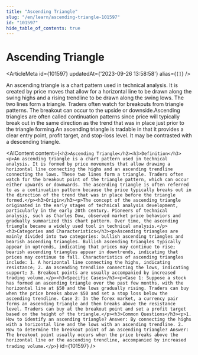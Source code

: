```yaml
---
title: "Ascending Triangle"
slug: "/en/learn/ascending-triangle-101597"
id: "101597"
hide_table_of_contents: true
---
```



# Ascending Triangle

<ArticleMeta id={101597} updatedAt={'2023-09-26 13:58:58'} alias={`[]`} />
<div className='border-solid border-b border-t-0 my-4 border-[var(--ifm-color-gray-300)]' />

An ascending triangle is a chart pattern used in technical analysis. It is created by price moves that allow for a horizontal line to be drawn along the swing highs and a rising trendline to be drawn along the swing lows. The two lines form a triangle. Traders often watch for breakouts from triangle patterns. The breakout can occur to the upside or downside.Ascending triangles are often called continuation patterns since price will typically break out in the same direction as the trend that was in place just prior to the triangle forming.An ascending triangle is tradable in that it provides a clear entry point, profit target, and stop-loss level. It may be contrasted with a descending triangle.

<AIContent content={`<h2>Ascending Triangle</h2><h3>Definition</h3><p>An ascending triangle is a chart pattern used in technical analysis. It is formed by price movements that allow drawing a horizontal line connecting the highs and an ascending trendline connecting the lows. These two lines form a triangle. Traders often watch for the breakout point of the triangle pattern, which can occur either upwards or downwards. The ascending triangle is often referred to as a continuation pattern because the price typically breaks out in the direction of the trend that was in place before the triangle formed.</p><h3>Origin</h3><p>The concept of the ascending triangle originated in the early stages of technical analysis development, particularly in the early 20th century. Pioneers of technical analysis, such as Charles Dow, observed market price behaviors and gradually summarized this chart pattern. Over time, the ascending triangle became a widely used tool in technical analysis.</p><h3>Categories and Characteristics</h3><p>Ascending triangles are mainly divided into two categories: bullish ascending triangles and bearish ascending triangles. Bullish ascending triangles typically appear in uptrends, indicating that prices may continue to rise; bearish ascending triangles appear in downtrends, indicating that prices may continue to fall. Characteristics of ascending triangles include: 1. A horizontal line connecting the highs, indicating resistance; 2. An ascending trendline connecting the lows, indicating support; 3. Breakout points are usually accompanied by increased trading volume.</p><h3>Specific Cases</h3><p>Case 1: Suppose a stock has formed an ascending triangle over the past few months, with the horizontal line at $50 and the lows gradually rising. Traders can buy when the price breaks above $50 and set a stop loss below the ascending trendline. Case 2: In the forex market, a currency pair forms an ascending triangle and then breaks above the resistance level. Traders can buy at the breakout point and set a profit target based on the height of the triangle.</p><h3>Common Questions</h3><p>1. How to identify an ascending triangle? Answer: By connecting the highs with a horizontal line and the lows with an ascending trendline. 2. How to determine the breakout point of an ascending triangle? Answer: The breakout point usually occurs when the price breaks above the horizontal line or the ascending trendline, accompanied by increased trading volume.</p>`} id={101597} />
